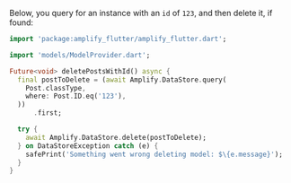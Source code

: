 Below, you query for an instance with an `id` of `123`, and then delete it, if found:

```dart
import 'package:amplify_flutter/amplify_flutter.dart';

import 'models/ModelProvider.dart';

Future<void> deletePostsWithId() async {
  final postToDelete = (await Amplify.DataStore.query(
    Post.classType,
    where: Post.ID.eq('123'),
  ))
      .first;

  try {
    await Amplify.DataStore.delete(postToDelete);
  } on DataStoreException catch (e) {
    safePrint('Something went wrong deleting model: $\{e.message}');
  }
}
```
